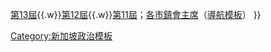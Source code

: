 {{Navbox with columns
 | name = Singapore Parliament 2016
 | title = {{flagicon|Singapore}} [[第13届新加坡国会|第13届]][[新加坡国会]]议员（2016年至2020年）
|above = 议长：<s>[[哈莉玛·雅各布|哈莉玛]]<sup>PAP</sup>（马西岭-油池集选区）</s>→[[陈川仁]]<sup>PAP</sup>（马林百列集选区）
 | state = {{{state<includeonly>|autocollapse</includeonly>}}}
 | listclass = hlist
 | fullwidth = y

 | col1 = {{Navbox|child
   | list1style = background:#ddf; text-align:center;
   | list1 = '''[[集選區]]'''
   | group2 =  [[阿裕尼集选区|阿裕尼]]<sup>WP</sup>
   | list2 =
*[[陈硕茂]]
*[[林瑞莲]]
*[[刘程强]]
*[[莫哈默·费沙]]
*[[毕丹星]]
   |group3 = [[宏茂桥集选区|宏茂桥]]<sup>PAP</sup>
   |list3  = 
*[[洪鼎基]]
*[[杰乐·大卫]]
*[[颜添宝]]
*[[殷丹]]
*[[许宝琨]]
*[[李显龙]]
   |group4 = [[碧山-大巴窑集选区|碧山-大巴窑]]<sup>PAP</sup>
   |list4 = 
*[[徐芳达]]
*[[钟奇雄]]
*[[黄永宏]]
*[[安迪 (新加坡)|安迪]]
*[[杨莉明]]
   |group5 = [[蔡厝港集选区|蔡厝港]]<sup>PAP</sup>
   |list5 = 
*[[颜金勇]]
*[[刘燕玲]]
*[[余家兴]]
*[[扎吉哈]]
   |group6 = [[东海岸集选区|东海岸]]<sup>PAP</sup>
   |list6 = 
*[[李奕贤]]
*[[林瑞生]]
*[[孟理齐]]
*[[陈舜娘]]
   |group7 = [[荷兰-武吉知马集选区|荷兰-武吉知马]]<sup>PAP</sup>
   |list7  = 
*[[迪舒沙]]
*[[连荣华]]
*[[沈颖]]
*[[維文 (新加坡)|维文]]
   |group8 = [[惹兰勿刹集选区|惹兰勿刹]]<sup>PAP</sup>
   |list8  =
*[[王志豪 (政治人物)|王志豪]]
*[[梁莉莉]]
*[[潘丽萍]]
*[[雅国]]
   |group9 = [[裕廊集选区|裕廊]]<sup>PAP</sup>
   |list9 = 
*[[洪维能]]
*[[李智陞]]
*[[拉哈尤·玛赞]]
*[[尚达曼]]
*[[陈有明 (新加坡)|陈有明]]
   |group10 = [[马林百列集选区|马林百列]]<sup>PAP</sup>
   |list10 = 
*[[花蒂玛]]
*[[吴作栋]]
*[[谢健平]]
*[[陈川仁]]
*[[唐振辉]]
   |group11 = [[马西岭-油池集选区|马西岭-油池]]<sup>PAP</sup>
   |list11  = 
*<s>[[哈莉玛·雅各布|哈莉玛]]</s>
*[[王鼎昆]]
*[[黄循财]]
*[[任梓铭]]
   |group12 = [[义顺集选区|义顺]]<sup>PAP</sup>
   |list12  = 
*[[费绍尔]]
*[[郭献川]]
*[[李美花]]
*[[黄国光 (议员）|黄国光]]
*[[尚穆根]]
   |group13 = [[白沙-榜鹅集选区|白沙-榜鹅]]<sup>PAP</sup>
   |list13  = 
*[[黄志明 (新加坡)|黄志明]]
*[[普杰立]]
*[[孙雪玲]]
*[[张志贤]]
*[[张思乐]]
*[[再纳]]
   |group14 = [[三巴旺集选区|三巴旺]]<sup>PAP</sup>
   |list14  =
*[[安宁阿敏]]
*[[许文远]]
*[[林伟杰]]
*[[王乙康]]
*[[维凯]]
   |group15 = [[淡滨尼集选区|淡滨尼]]<sup>PAP</sup>
   |list15  = 
*[[马炎庆]]
*[[钟丽慧]]
*[[朱倍庆]]
*[[王瑞杰]]
*[[马善高]]
   |group16 = [[丹戎巴葛集选区|丹戎巴葛]]<sup>PAP</sup>
   |list16  = 
*[[陈振声 (政治人物)|陈振声]]
*[[谢世儒]]
*[[英蘭妮·拉傑]]
*[[祖安清心]]
*[[杨益财]]
   |group17 = [[西海岸集选区|西海岸]]<sup>PAP</sup>
   |list17  = 
*[[胡美霞]]
*[[易华仁]]
*[[林勋强]]
*[[郑德源 (政治人物)|郑德源]]
 }}
 | col2 = {{Navbox|child
   | list1style = background:#ddf; text-align:center;
   | list1 = '''[[單選區]]'''
   | group2 = [[武吉巴督单选区|武吉巴督]]<sup>PAP</sup>
   | list2 = 
*<s>[[王金發 (政治人物)|王金發]]</s>→[[穆仁理]]
   | group3 = [[武吉班让单选区|武吉班让]]<sup>PAP</sup>
   | list3 = 
*[[张俰宾]]
   | group4 = [[凤山单选区|凤山]]<sup>PAP</sup>
   | list4 = 
*[[陈慧玲 (政治人物)|陈慧玲]]
   | group5 = [[丰加北单选区|丰加北]]<sup>PAP</sup>
   | list5 = 
*[[许连碹]]
   | group6 = [[后港单选区|后港]]<sup>WP</sup>
   | list6 = 
*[[方荣发]]
   | group7 = [[麦波申单选区|麦波申]]<sup>PAP</sup>
   | list7 = 
*[[陈佩玲]]
   | group8 = [[蒙巴登单选区|蒙巴登]]<sup>PAP</sup>
   | list8 = 
*[[林谋泉]]
   | group9 = [[先驱单选区|先驱]]<sup>PAP</sup>
   | list9 = 
*[[符致镜]]
   | group10 = [[波东巴西单选区|波东巴西]]<sup>PAP</sup>
   | list10 = 
*[[司徒宇斌]]
   | group11 = [[榜鹅东单选区|榜鹅东]]<sup>PAP</sup>
   | list11 = 
*[[张有福]]
   | group12 = [[拉丁马士单选区|拉丁马士]]<sup>PAP</sup>
   | list12 = 
*[[陈振泉]]
   | group13 = [[盛港西单选区|盛港西]]<sup>PAP</sup>
   | list13 = 
*[[蓝彬明]]
   | group14 = [[裕华单选区|裕华]]<sup>PAP</sup>
   | list14 = 
*[[傅海燕]]
   | list15style = background:#ddf; text-align:center;
   | list15 = '''其他'''
   | group16 = [[非选区议员]]
   | list16 = 
*[[吴佩松]]
*[[贝理安]]
*[[陈立峰]]
   | group17 = [[官委议员]]
   | list17 = {{Navbox|child
   | group1 = 2016－2018
   | list1 =
*[[阿兹蒙]]
*[[谢邕邕]]
*[[蔡其生]]
*[[甘尼斯惹加南]]
*[[郭庆亮]]
*[[郭晓韵]]
*[[马德弗]]
*[[陈奕光]]
*[[丹娜乐芝米]]
   | group2 = 2018－
   | list2 =
*[[杜莱沙米]]
*[[符标熊]]
*[[何伟山]]
*[[林珊珊 (學者)|林珊珊]]
*[[伊薩德]]
*[[王丽婷]]
*[[郭秀钦]]
*[[沃尔特·特斯拉|特斯拉]]
*[[叶品秀]]
}}
}}
|below=選區名稱後方列出的是所屬政黨名稱縮寫。註：'''PAP'''为[[人民行动党]]、 '''WP'''为[[工人党 (新加坡)|工人黨]]。<br/>本屆非選區議員均來自工人黨。官委議員均無黨籍，不另標示。黑色箭頭前的任職者離任後由箭頭後的任職者接任。
----
歷屆議員導航模板：[[Template:Singapore Parliament 2020|第14屆]]{{.w}}[[Template:Singapore Parliament 2016|第13屆]]{{.w}}[[Template:Singapore Parliament 2011|第12屆]]{{.w}}[[Template:Singapore Parliament 2006|第11屆]]；[[現任新加坡各市鎮理事會主席列表|各市鎮會主席]]（[[Template:現任新加坡各市鎮理事會主席|導航模板]]）
}}<noinclude>
{{collapsible option}}
[[Category:新加坡政治模板]]</noinclude>